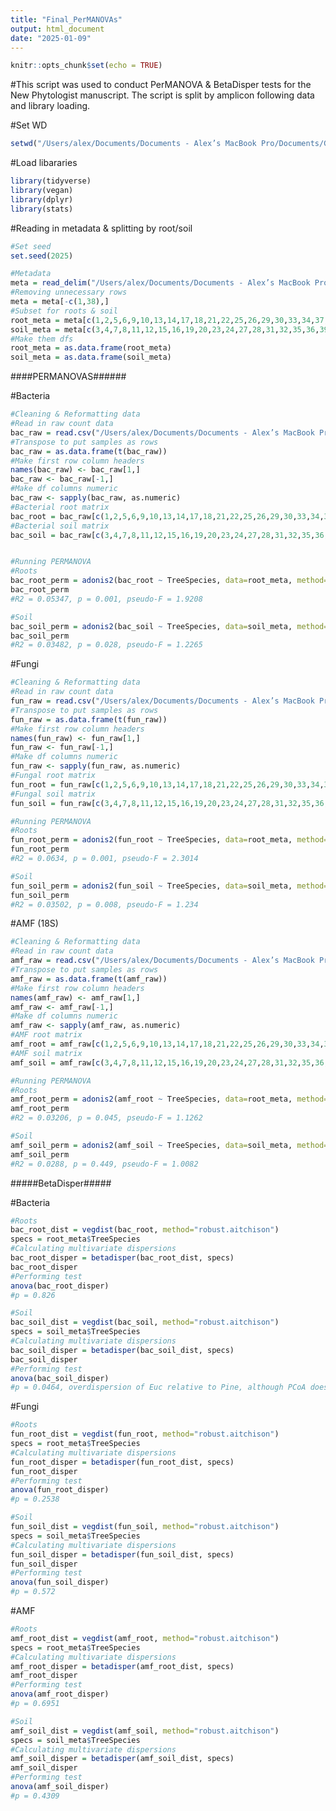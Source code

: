 ```yaml
---
title: "Final_PerMANOVAs"
output: html_document
date: "2025-01-09"
---
```


```r
knitr::opts_chunk$set(echo = TRUE)
```

#This script was used to conduct PerMANOVA & BetaDisper tests for the New Phytologist manuscript. The script is split by amplicon following data and library loading. 

#Set WD
```r
setwd("/Users/alex/Documents/Documents - Alex’s MacBook Pro/Documents/GitHub/Aus-Invasions-2023-Course/Aus23_RScripts")
```

#Load libararies
```r
library(tidyverse)
library(vegan)
library(dplyr)
library(stats)
```

#Reading in metadata & splitting by root/soil
```r
#Set seed
set.seed(2025)

#Metadata
meta = read_delim("/Users/alex/Documents/Documents - Alex’s MacBook Pro/Documents/GitHub/Aus-Invasions-2023-Course/PCoAs/MetabarcodingMetadata.txt")
#Removing unnecessary rows
meta = meta[-c(1,38),]
#Subset for roots & soil
root_meta = meta[c(1,2,5,6,9,10,13,14,17,18,21,22,25,26,29,30,33,34,37,38,41,42,45,46,49,50,53,54,57,58,61,62,65,66,69,70),]
soil_meta = meta[c(3,4,7,8,11,12,15,16,19,20,23,24,27,28,31,32,35,36,39,40,43,44,47,48,51,52,55,56,59,60,63,64,67,68,71,72),]
#Make them dfs
root_meta = as.data.frame(root_meta)
soil_meta = as.data.frame(soil_meta)
```

####PERMANOVAS######

#Bacteria
```r
#Cleaning & Reformatting data
#Read in raw count data
bac_raw = read.csv("/Users/alex/Documents/Documents - Alex’s MacBook Pro/Documents/GitHub/Aus-Invasions-2023-Course/PCoAs/Aus23_16S_ASV_table.csv")
#Transpose to put samples as rows
bac_raw = as.data.frame(t(bac_raw))
#Make first row column headers
names(bac_raw) <- bac_raw[1,]
bac_raw <- bac_raw[-1,]
#Make df columns numeric
bac_raw <- sapply(bac_raw, as.numeric)
#Bacterial root matrix
bac_root = bac_raw[c(1,2,5,6,9,10,13,14,17,18,21,22,25,26,29,30,33,34,38,39,42,43,46,47,50,51,54,55,58,59,62,63,66,67,70,71),]
#Bacterial soil matrix
bac_soil = bac_raw[c(3,4,7,8,11,12,15,16,19,20,23,24,27,28,31,32,35,36,40,41,44,45,48,49,52,53,56,57,60,61,64,65,68,69,72,73),]


#Running PERMANOVA
#Roots
bac_root_perm = adonis2(bac_root ~ TreeSpecies, data=root_meta, method="robust.aitchison")
bac_root_perm
#R2 = 0.05347, p = 0.001, pseudo-F = 1.9208

#Soil
bac_soil_perm = adonis2(bac_soil ~ TreeSpecies, data=soil_meta, method="robust.aitchison")
bac_soil_perm
#R2 = 0.03482, p = 0.028, pseudo-F = 1.2265
```

#Fungi
```r
#Cleaning & Reformatting data
#Read in raw count data
fun_raw = read.csv("/Users/alex/Documents/Documents - Alex’s MacBook Pro/Documents/GitHub/Aus-Invasions-2023-Course/PCoAs/Aus23_ITS2_OTU_Table.csv")
#Transpose to put samples as rows
fun_raw = as.data.frame(t(fun_raw))
#Make first row column headers
names(fun_raw) <- fun_raw[1,]
fun_raw <- fun_raw[-1,]
#Make df columns numeric
fun_raw <- sapply(fun_raw, as.numeric)
#Fungal root matrix
fun_root = fun_raw[c(1,2,5,6,9,10,13,14,17,18,21,22,25,26,29,30,33,34,38,39,42,43,46,47,50,51,54,55,58,59,62,63,66,67,70,71),]
#Fungal soil matrix
fun_soil = fun_raw[c(3,4,7,8,11,12,15,16,19,20,23,24,27,28,31,32,35,36,40,41,44,45,48,49,52,53,56,57,60,61,64,65,68,69,72,73),]

#Running PERMANOVA
#Roots
fun_root_perm = adonis2(fun_root ~ TreeSpecies, data=root_meta, method="robust.aitchison")
fun_root_perm
#R2 = 0.0634, p = 0.001, pseudo-F = 2.3014

#Soil
fun_soil_perm = adonis2(fun_soil ~ TreeSpecies, data=soil_meta, method="robust.aitchison")
fun_soil_perm
#R2 = 0.03502, p = 0.008, pseudo-F = 1.234
```

#AMF (18S)
```r
#Cleaning & Reformatting data
#Read in raw count data
amf_raw = read.csv("/Users/alex/Documents/Documents - Alex’s MacBook Pro/Documents/GitHub/Aus-Invasions-2023-Course/PCoAs/Aus23_18S_FeatureTable.csv")
#Transpose to put samples as rows
amf_raw = as.data.frame(t(amf_raw))
#Make first row column headers
names(amf_raw) <- amf_raw[1,]
amf_raw <- amf_raw[-1,]
#Make df columns numeric
amf_raw <- sapply(amf_raw, as.numeric)
#AMF root matrix
amf_root = amf_raw[c(1,2,5,6,9,10,13,14,17,18,21,22,25,26,29,30,33,34,37,38,41,42,45,46,49,50,53,54,57,58,61,62,65,66,69,70),]
#AMF soil matrix
amf_soil = amf_raw[c(3,4,7,8,11,12,15,16,19,20,23,24,27,28,31,32,35,36,39,40,43,44,47,48,51,52,55,56,59,60,63,64,67,68,72,72),]

#Running PERMANOVA
#Roots
amf_root_perm = adonis2(amf_root ~ TreeSpecies, data=root_meta, method="robust.aitchison")
amf_root_perm
#R2 = 0.03206, p = 0.045, pseudo-F = 1.1262

#Soil
amf_soil_perm = adonis2(amf_soil ~ TreeSpecies, data=soil_meta, method="robust.aitchison")
amf_soil_perm
#R2 = 0.0288, p = 0.449, pseudo-F = 1.0082
```


#####BetaDisper#####


#Bacteria
```r
#Roots
bac_root_dist = vegdist(bac_root, method="robust.aitchison")
specs = root_meta$TreeSpecies
#Calculating multivariate dispersions
bac_root_disper = betadisper(bac_root_dist, specs)
bac_root_disper
#Performing test
anova(bac_root_disper)
#p = 0.826

#Soil
bac_soil_dist = vegdist(bac_soil, method="robust.aitchison")
specs = soil_meta$TreeSpecies
#Calculating multivariate dispersions
bac_soil_disper = betadisper(bac_soil_dist, specs)
bac_soil_disper
#Performing test
anova(bac_soil_disper)
#p = 0.0464, overdispersion of Euc relative to Pine, although PCoA doesn't look that way
```

#Fungi
```r
#Roots
fun_root_dist = vegdist(fun_root, method="robust.aitchison")
specs = root_meta$TreeSpecies
#Calculating multivariate dispersions
fun_root_disper = betadisper(fun_root_dist, specs)
fun_root_disper
#Performing test
anova(fun_root_disper)
#p = 0.2538

#Soil
fun_soil_dist = vegdist(fun_soil, method="robust.aitchison")
specs = soil_meta$TreeSpecies
#Calculating multivariate dispersions
fun_soil_disper = betadisper(fun_soil_dist, specs)
fun_soil_disper
#Performing test
anova(fun_soil_disper)
#p = 0.572
```

#AMF
```r
#Roots
amf_root_dist = vegdist(amf_root, method="robust.aitchison")
specs = root_meta$TreeSpecies
#Calculating multivariate dispersions
amf_root_disper = betadisper(amf_root_dist, specs)
amf_root_disper
#Performing test
anova(amf_root_disper)
#p = 0.6951

#Soil
amf_soil_dist = vegdist(amf_soil, method="robust.aitchison")
specs = soil_meta$TreeSpecies
#Calculating multivariate dispersions
amf_soil_disper = betadisper(amf_soil_dist, specs)
amf_soil_disper
#Performing test
anova(amf_soil_disper)
#p = 0.4309
```

